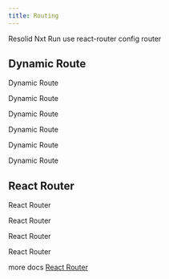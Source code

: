 ```yaml
---
title: Routing
---
```


Resolid Nxt Run use react-router config router

## Dynamic Route

Dynamic Route

Dynamic Route

Dynamic Route

Dynamic Route

Dynamic Route

Dynamic Route

## React Router

React Router

React Router

React Router

React Router

more docs [React Router](https://reactrouter.com/)

